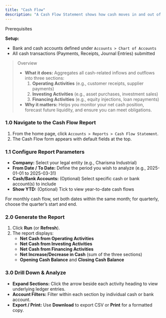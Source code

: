 ```yaml
---
title: "Cash Flow"
description: "A Cash Flow Statement shows how cash moves in and out of your business—broken down into operating, investing, and financing activities—over a defined period. In the CGIC App, you can run a Cash Flow report to understand liquidity, assess funding needs, and support strategic planning."
---
```


<Info>
  Prerequisites

  **Setup:**

  - Bank and cash accounts defined under `Accounts > Chart of Accounts  `
  - All cash transactions (Payments, Receipts, Journal Entries) submitted
</Info>

> Overview
>
> - **What it does:** Aggregates all cash-related inflows and outflows into three sections:
>   1. **Operating Activities** (e.g., customer receipts, supplier payments)
>   2. **Investing Activities** (e.g., asset purchases, investment sales)
>   3. **Financing Activities** (e.g., equity injections, loan repayments)
> - **Why it matters:** Helps you monitor your net cash position, forecast future liquidity, and ensure you can meet obligations.

### 1.0 Navigate to the Cash Flow Report

1. From the home page, click `Accounts > Reports > Cash Flow Statement`.
2. The Cash Flow form appears with default fields at the top.

### 1.1 Configure Report Parameters

- **Company:** Select your legal entity (e.g., Charisma Industrial)
- **From Date / To Date:** Define the period you wish to analyze (e.g., 2025-01-01 to 2025-03-31)
- **Cash/Bank Accounts:** (Optional) Select specific cash or bank account(s) to include
- **Show YTD:** (Optional) Tick to view year-to-date cash flows

<Tip>
  For monthly cash flow, set both dates within the same month; for quarterly, choose the quarter’s start and end.
</Tip>

### 2.0 Generate the Report

1. Click **Run** (or **Refresh**).
2. The report displays:
   - **Net Cash from Operating Activities**
   - **Net Cash from Investing Activities**
   - **Net Cash from Financing Activities**
   - **Net Increase/Decrease in Cash** (sum of the three sections)
   - **Opening Cash Balance** and **Closing Cash Balance**

### 3.0 Drill Down & Analyze

- **Expand Sections:** Click the arrow beside each activity heading to view underlying ledger entries.
- **Account Filters:** Filter within each section by individual cash or bank account.
- **Export / Print:** Use **Download** to export CSV or **Print** for a formatted copy.